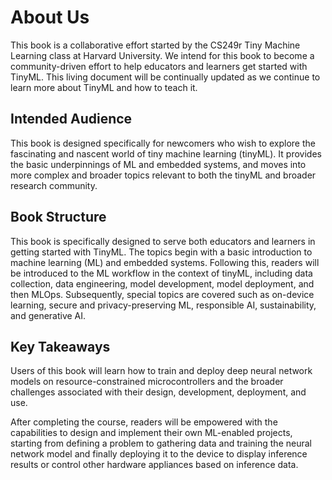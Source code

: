 # About Us

This book is a collaborative effort started by the CS249r Tiny Machine Learning class at Harvard University. We intend for this book to become a community-driven effort to help educators and learners get started with TinyML. This living document will be continually updated as we continue to learn more about TinyML and how to teach it.

## Intended Audience

This book is designed specifically for newcomers who wish to explore the fascinating and nascent world of tiny machine learning (tinyML). It provides the basic underpinnings of ML and embedded systems, and moves into more complex and broader topics relevant to both the tinyML and broader research community. 

## Book Structure

This book is specifically designed to serve both educators and learners in getting started with TinyML. The topics begin with a basic introduction to machine learning (ML) and embedded systems. Following this, readers will be introduced to the ML workflow in the context of tinyML, including data collection, data engineering, model development, model deployment, and then MLOps. Subsequently, special topics are covered such as on-device learning, secure and privacy-preserving ML, responsible AI, sustainability, and generative AI. 

## Key Takeaways

Users of this book will learn how to train and deploy deep neural network models on resource-constrained microcontrollers and the broader challenges associated with their design, development, deployment, and use. 

After completing the course, readers will be empowered with the capabilities to design and implement their own ML-enabled projects, starting from defining a problem to gathering data and training the neural network model and finally deploying it to the device to display inference results or control other hardware appliances based on inference data.